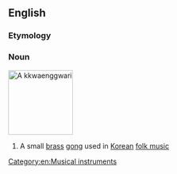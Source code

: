 ==English==

===Etymology===
{{etyl|ko|en}} {{m|ko|꽹과리}}

===Noun===
[[Image:Kkwaenggwari.jpg|thumb|right|130px|A ''kkwaenggwari'']]
{{wikipedia|Kkwaenggwari}}
{{en-noun|-}}

# A small [[brass]] [[gong]] used in [[Korean]] [[folk music]]

[[Category:en:Musical instruments]]